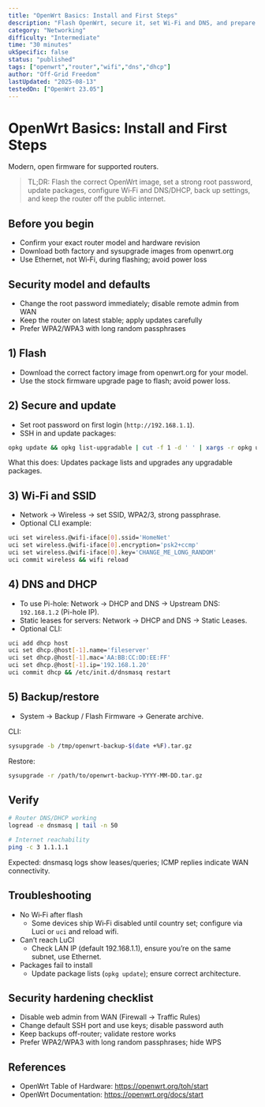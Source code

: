 ```yaml
---
title: "OpenWrt Basics: Install and First Steps"
description: "Flash OpenWrt, secure it, set Wi‑Fi and DNS, and prepare for homelab use."
category: "Networking"
difficulty: "Intermediate"
time: "30 minutes"
ukSpecific: false
status: "published"
tags: ["openwrt","router","wifi","dns","dhcp"]
author: "Off-Grid Freedom"
lastUpdated: "2025-08-13"
testedOn: ["OpenWrt 23.05"]
---
```


# OpenWrt Basics: Install and First Steps

Modern, open firmware for supported routers.

> TL;DR: Flash the correct OpenWrt image, set a strong root password, update packages, configure Wi‑Fi and DNS/DHCP, back up settings, and keep the router off the public internet.

## Before you begin
- Confirm your exact router model and hardware revision
- Download both factory and sysupgrade images from openwrt.org
- Use Ethernet, not Wi‑Fi, during flashing; avoid power loss

## Security model and defaults
- Change the root password immediately; disable remote admin from WAN
- Keep the router on latest stable; apply updates carefully
- Prefer WPA2/WPA3 with long random passphrases

## 1) Flash

- Download the correct factory image from openwrt.org for your model.
- Use the stock firmware upgrade page to flash; avoid power loss.

## 2) Secure and update

- Set root password on first login (`http://192.168.1.1`).
- SSH in and update packages:

```bash
opkg update && opkg list-upgradable | cut -f 1 -d ' ' | xargs -r opkg upgrade
```

What this does: Updates package lists and upgrades any upgradable packages.

## 3) Wi‑Fi and SSID

- Network → Wireless → set SSID, WPA2/3, strong passphrase.
- Optional CLI example:

```bash
uci set wireless.@wifi-iface[0].ssid='HomeNet'
uci set wireless.@wifi-iface[0].encryption='psk2+ccmp'
uci set wireless.@wifi-iface[0].key='CHANGE_ME_LONG_RANDOM'
uci commit wireless && wifi reload
```

## 4) DNS and DHCP

- To use Pi-hole: Network → DHCP and DNS → Upstream DNS: `192.168.1.2` (Pi-hole IP).
- Static leases for servers: Network → DHCP and DNS → Static Leases.
- Optional CLI:

```bash
uci add dhcp host
uci set dhcp.@host[-1].name='fileserver'
uci set dhcp.@host[-1].mac='AA:BB:CC:DD:EE:FF'
uci set dhcp.@host[-1].ip='192.168.1.20'
uci commit dhcp && /etc/init.d/dnsmasq restart
```

## 5) Backup/restore

- System → Backup / Flash Firmware → Generate archive.

CLI:
```bash
sysupgrade -b /tmp/openwrt-backup-$(date +%F).tar.gz
```

Restore:
```bash
sysupgrade -r /path/to/openwrt-backup-YYYY-MM-DD.tar.gz
```

## Verify

```bash
# Router DNS/DHCP working
logread -e dnsmasq | tail -n 50

# Internet reachability
ping -c 3 1.1.1.1
```

Expected: dnsmasq logs show leases/queries; ICMP replies indicate WAN connectivity.

## Troubleshooting

- No Wi‑Fi after flash
  - Some devices ship Wi‑Fi disabled until country set; configure via Luci or `uci` and reload wifi.
- Can’t reach LuCI
  - Check LAN IP (default 192.168.1.1), ensure you’re on the same subnet, use Ethernet.
- Packages fail to install
  - Update package lists (`opkg update`); ensure correct architecture.

## Security hardening checklist
- Disable web admin from WAN (Firewall → Traffic Rules)
- Change default SSH port and use keys; disable password auth
- Keep backups off-router; validate restore works
- Prefer WPA2/WPA3 with long random passphrases; hide WPS

## References
- OpenWrt Table of Hardware: https://openwrt.org/toh/start
- OpenWrt Documentation: https://openwrt.org/docs/start
